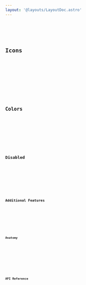 ```yaml
---
layout: '@layouts/LayoutDoc.astro'
---
```




<Preview client:load>
	<Fragment slot="preview">
		<Example client:visible />
	</Fragment>
	<Fragment slot="code">
		<Code code={ExampleRaw} lang="svelte" />
	</Fragment>
</Preview>

## Icons

<Preview client:load>
	<Fragment slot="preview">
		<ExampleIcons client:visible />
	</Fragment>
	<Fragment slot="code">
		<Code code={ExampleIconsRaw} lang="svelte" />
	</Fragment>
</Preview>

## Colors

<Preview client:load>
	<Fragment slot="preview">
		<ExampleColors client:visible />
	</Fragment>
	<Fragment slot="code">
		<Code code={ExampleColorsRaw} lang="svelte" />
	</Fragment>
</Preview>

## Disabled

<Preview client:load>
	<Fragment slot="preview">
		<ExampleDisabled client:visible />
	</Fragment>
	<Fragment slot="code">
		<Code code={ExampleDisabledRaw} lang="svelte" />
	</Fragment>
</Preview>

## Additional Features

<Preview client:load>
	<Fragment slot="preview">
		<ExampleMisc client:visible />
	</Fragment>
	<Fragment slot="code">
		<Code code={ExampleMiscRaw} lang="svelte" />
	</Fragment>
</Preview>

## Anatomy

<Anatomy label="TagsInput" isComponent>
	<Anatomy tag="input" />
	<Anatomy label="tagList">
		<Anatomy tag="div">
			<Anatomy label="tag">
				<Anatomy tag="span" />
				<Anatomy label="buttonDelete" tag="button" />
			</Anatomy>
		</Anatomy>
		<Anatomy tag="input" />
	</Anatomy>
</Anatomy>

## API Reference

<ApiTable />
